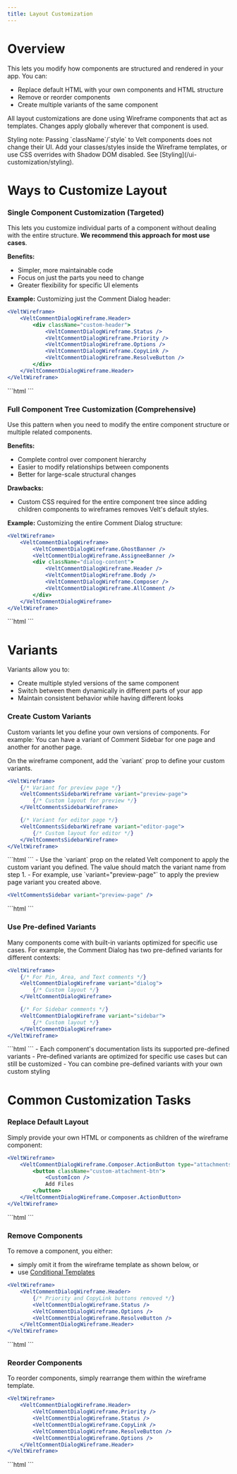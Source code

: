 ```yaml
---
title: Layout Customization
---
```


# Overview

This lets you modify how components are structured and rendered in your app. You can:
- Replace default HTML with your own components and HTML structure
- Remove or reorder components
- Create multiple variants of the same component

<Note>All layout customizations are done using Wireframe components that act as templates. Changes apply globally wherever that component is used.</Note>

<Warning>
Styling note: Passing `className`/`style` to Velt components does not change their UI. Add your classes/styles inside the Wireframe templates, or use CSS overrides with Shadow DOM disabled. See [Styling](/ui-customization/styling).
</Warning>

# Ways to Customize Layout

### Single Component Customization (Targeted)

This lets you customize individual parts of a component without dealing with the entire structure. **We recommend this approach for most use cases**.

**Benefits:**
- Simpler, more maintainable code
- Focus on just the parts you need to change
- Greater flexibility for specific UI elements

**Example:** Customizing just the Comment Dialog header:

<Tabs>
<Tab title="React / Next.js">

```jsx
<VeltWireframe>
    <VeltCommentDialogWireframe.Header>
        <div className="custom-header">
            <VeltCommentDialogWireframe.Status />
            <VeltCommentDialogWireframe.Priority />
            <VeltCommentDialogWireframe.Options />
            <VeltCommentDialogWireframe.CopyLink />
            <VeltCommentDialogWireframe.ResolveButton />
        </div>
    </VeltCommentDialogWireframe.Header>
</VeltWireframe>
```

</Tab>

<Tab title="Other Frameworks">
```html
<velt-wireframe style="display:none;">
    <velt-comment-dialog-header-wireframe>
        <div class="custom-header">
            <velt-comment-dialog-status-wireframe></velt-comment-dialog-status-wireframe>
            <velt-comment-dialog-priority-wireframe></velt-comment-dialog-priority-wireframe>
            <velt-comment-dialog-options-wireframe></velt-comment-dialog-options-wireframe>
            <velt-comment-dialog-copy-link-wireframe></velt-comment-dialog-copy-link-wireframe>
            <velt-comment-dialog-resolve-button-wireframe></velt-comment-dialog-resolve-button-wireframe>
        </div>
    </velt-comment-dialog-header-wireframe>
</velt-wireframe>
```
</Tab>
</Tabs>

### Full Component Tree Customization (Comprehensive)

Use this pattern when you need to modify the entire component structure or multiple related components.

**Benefits:**
- Complete control over component hierarchy
- Easier to modify relationships between components
- Better for large-scale structural changes

**Drawbacks:**
- Custom CSS required for the entire component tree since adding children components to wireframes removes Velt's default styles.

**Example:** Customizing the entire Comment Dialog structure:

<Tabs>
<Tab title="React / Next.js">

```jsx
<VeltWireframe>
    <VeltCommentDialogWireframe>
        <VeltCommentDialogWireframe.GhostBanner />
        <VeltCommentDialogWireframe.AssigneeBanner />
        <div className="dialog-content">
            <VeltCommentDialogWireframe.Header />
            <VeltCommentDialogWireframe.Body />
            <VeltCommentDialogWireframe.Composer />
            <VeltCommentDialogWireframe.AllComment />
        </div>
    </VeltCommentDialogWireframe>
</VeltWireframe>
```

</Tab>

<Tab title="Other Frameworks">
```html
<velt-wireframe style="display:none;">
    <velt-comment-dialog-wireframe>
        <velt-comment-dialog-ghost-banner-wireframe></velt-comment-dialog-ghost-banner-wireframe>
        <velt-comment-dialog-assignee-banner-wireframe></velt-comment-dialog-assignee-banner-wireframe>
        <div class="dialog-content">
            <velt-comment-dialog-header-wireframe></velt-comment-dialog-header-wireframe>
            <velt-comment-dialog-body-wireframe></velt-comment-dialog-body-wireframe>
            <velt-comment-dialog-composer-wireframe></velt-comment-dialog-composer-wireframe>
            <velt-comment-dialog-all-comment-wireframe></velt-comment-dialog-all-comment-wireframe>
        </div>
    </velt-comment-dialog-wireframe>
</velt-wireframe>
```
</Tab>
</Tabs>

# Variants

Variants allow you to:
- Create multiple styled versions of the same component
- Switch between them dynamically in different parts of your app
- Maintain consistent behavior while having different looks

### Create Custom Variants

Custom variants let you define your own versions of components. For example: You can have a variant of Comment Sidebar for one page and another for another page.

<Steps>
<Step title="Define variants">
On the wireframe component, add the `variant` prop to define your custom variants.

<Tabs>
<Tab title="React / Next.js">

```jsx
<VeltWireframe>
    {/* Variant for preview page */}
    <VeltCommentsSidebarWireframe variant="preview-page">
        {/* Custom layout for preview */}
    </VeltCommentsSidebarWireframe>

    {/* Variant for editor page */}
    <VeltCommentsSidebarWireframe variant="editor-page">
        {/* Custom layout for editor */}
    </VeltCommentsSidebarWireframe>
</VeltWireframe>
```

</Tab>

<Tab title="Other Frameworks">
```html
<velt-wireframe style="display:none;">
    {/* Variant for preview page */}
    <velt-comments-sidebar-wireframe variant="preview-page">
        {/* Custom layout for preview */}
    </velt-comments-sidebar-wireframe>

    {/* Variant for editor page */}
    <velt-comments-sidebar-wireframe variant="editor-page">
        {/* Custom layout for editor */}
    </velt-comments-sidebar-wireframe>
</velt-wireframe>
```
</Tab>
</Tabs>
</Step>

<Step title="Use variants">
- Use the `variant` prop on the related Velt component to apply the custom variant you defined. The value should match the variant name from step 1.
- For example, use `variant="preview-page"` to apply the preview page variant you created above.

<Tabs>
<Tab title="React / Next.js">

```jsx
<VeltCommentsSidebar variant="preview-page" />
```

</Tab>

<Tab title="Other Frameworks">
```html
<velt-comments-sidebar variant="preview-page"></velt-comments-sidebar>
```
</Tab>
</Tabs>
</Step>
</Steps>

### Use Pre-defined Variants

Many components come with built-in variants optimized for specific use cases. For example, the Comment Dialog has two pre-defined variants for different contexts:

<Tabs>
<Tab title="React / Next.js">

```jsx
<VeltWireframe>
    {/* For Pin, Area, and Text comments */}
    <VeltCommentDialogWireframe variant="dialog">
        {/* Custom layout */}
    </VeltCommentDialogWireframe>

    {/* For Sidebar comments */}
    <VeltCommentDialogWireframe variant="sidebar">
        {/* Custom layout */}
    </VeltCommentDialogWireframe>
</VeltWireframe>
```

</Tab>

<Tab title="Other Frameworks">
```html
<velt-wireframe style="display:none;">
    {/* For Pin, Area, and Text comments */}
    <velt-comment-dialog-wireframe variant="dialog">
        {/* Custom layout */}
    </velt-comment-dialog-wireframe>

    {/* For Sidebar comments */}
    <velt-comment-dialog-wireframe variant="sidebar">
        {/* Custom layout */}
    </velt-comment-dialog-wireframe>
</velt-wireframe>
```
</Tab>
</Tabs>

<Note>
- Each component's documentation lists its supported pre-defined variants
- Pre-defined variants are optimized for specific use cases but can still be customized
- You can combine pre-defined variants with your own custom styling
</Note>


# Common Customization Tasks

### Replace Default Layout

Simply provide your own HTML or components as children of the wireframe component:

<Tabs>
<Tab title="React / Next.js">

```jsx
<VeltWireframe>
    <VeltCommentDialogWireframe.Composer.ActionButton type="attachments">
        <button className="custom-attachment-btn">
            <CustomIcon />
            Add Files
        </button>
    </VeltCommentDialogWireframe.Composer.ActionButton>
</VeltWireframe>
```

</Tab>

<Tab title="Other Frameworks">
```html
<velt-wireframe style="display:none;">
    <velt-comment-dialog-composer-action-button-wireframe type="attachments">
        <button class="custom-attachment-btn">
            <custom-icon></custom-icon>
            Add Files
        </button>
    </velt-comment-dialog-composer-action-button-wireframe>
</velt-wireframe>
```
</Tab>
</Tabs>

### Remove Components

To remove a component, you either:
- simply omit it from the wireframe template as shown below, or
- use [Conditional Templates](/ui-customization/conditional-templates)

<Tabs>
<Tab title="React / Next.js">

```jsx
<VeltWireframe>
    <VeltCommentDialogWireframe.Header>
        {/* Priority and CopyLink buttons removed */}
        <VeltCommentDialogWireframe.Status />
        <VeltCommentDialogWireframe.Options />
        <VeltCommentDialogWireframe.ResolveButton />
    </VeltCommentDialogWireframe.Header>
</VeltWireframe>
```

</Tab>

<Tab title="Other Frameworks">
```html
<velt-wireframe style="display:none;">
    <velt-comment-dialog-header-wireframe>
        {/* Priority and CopyLink buttons removed */}
        <velt-comment-dialog-status-wireframe></velt-comment-dialog-status-wireframe>
        <velt-comment-dialog-options-wireframe></velt-comment-dialog-options-wireframe>
        <velt-comment-dialog-resolve-button-wireframe></velt-comment-dialog-resolve-button-wireframe>
    </velt-comment-dialog-header-wireframe>
</velt-wireframe>
```
</Tab>
</Tabs>

### Reorder Components
To reorder components, simply rearrange them within the wireframe template.

<Tabs>
<Tab title="React / Next.js">

```jsx
<VeltWireframe>
    <VeltCommentDialogWireframe.Header>
        <VeltCommentDialogWireframe.Priority />
        <VeltCommentDialogWireframe.Status />
        <VeltCommentDialogWireframe.CopyLink />
        <VeltCommentDialogWireframe.ResolveButton />
        <VeltCommentDialogWireframe.Options />
    </VeltCommentDialogWireframe.Header>
</VeltWireframe>
```

</Tab>

<Tab title="Other Frameworks">
```html 
<velt-wireframe style="display:none;">
    <velt-comment-dialog-header-wireframe>
        <velt-comment-dialog-priority-wireframe></velt-comment-dialog-priority-wireframe>
        <velt-comment-dialog-status-wireframe></velt-comment-dialog-status-wireframe>
        <velt-comment-dialog-copy-link-wireframe></velt-comment-dialog-copy-link-wireframe>
        <velt-comment-dialog-resolve-button-wireframe></velt-comment-dialog-resolve-button-wireframe>
        <velt-comment-dialog-options-wireframe></velt-comment-dialog-options-wireframe>
    </velt-comment-dialog-header-wireframe>
</velt-wireframe>
```
</Tab>
</Tabs>